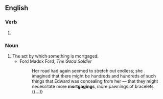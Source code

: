 ==English==

===Verb===
{{head|en|present participle}}

# {{present participle of|mortgage|lang=en|nocat=1}}

===Noun===
{{en-noun}}

# The act by which something is mortgaged.
#* Ford Madox Ford, ''The Good Soldier''
#*: Her road had again seemed to stretch out endless; she imagined that there might be hundreds and hundreds of such things that Edward was concealing from her — that they might necessitate more '''mortgagings''', more pawnings of bracelets {{...}}